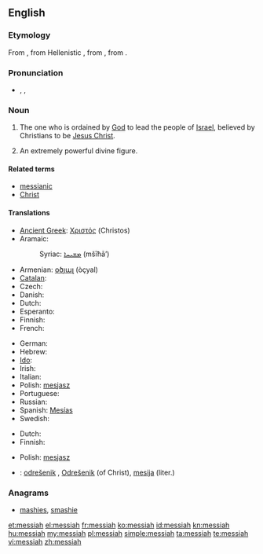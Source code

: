 {{also|Messiah}}
==English==

===Etymology===
From {{etyl|la}} {{term|Messias}}, from Hellenistic {{etyl|grc}} {{term|Μεσσίας|sc=polytonic}}, from {{etyl|arc}} {{term||tr=měšīḥā}}, from {{etyl|he}} {{term|משיח||anointed|tr=mashiach|sc=Hebr}}.{{attention|arc}}

===Pronunciation===
* {{enPR|mə-sī'ə}}, {{IPA|/məˈsaɪ.ə/}}, {{SAMPA|/m@"saI@/}}

===Noun===
{{en-noun}}

# {{context|Judeo-Christian tradition}} The one who is ordained by [[God]] to lead the people of [[Israel]], believed by Christians to be [[Jesus Christ]].
# An extremely powerful divine figure.

====Related terms====
* [[messianic]]
* [[Christ]]

====Translations====
{{trans-top|ordained to lead the people of Israel}}
* [[Ancient Greek]]: [[Χριστός]] (Christos) {{m}}
* Aramaic:
*: Syriac: [[ܡܫܝܚܐ]] (mšīħā’) {{m}}
* Armenian: [[օծյալ]] (òçyal)
* [[Catalan]]: {{t-|ca|messies|m}}
* Czech: {{t-|cs|mesiáš|m}}
* Danish: {{t|da|messias}}
* Dutch: {{t+|nl|Messias|m}}
* Esperanto: {{t-|eo|mesio|xs=Esperanto}}
* Finnish: {{t-|fi|messias}}
* French: {{t+|fr|messie|m}}
{{trans-mid}}
* German: {{t|de|Messias|m}}
* Hebrew: {{t-|he|משיח|m|tr=mashíakh}}
* [[Ido]]: {{t-|io|mesio|xs=Ido}}
* Irish: {{t|ga|Meisias|m}}
* Italian: {{t+|it|messia|m}}
* Polish: [[mesjasz]] {{m}}
* Portuguese: {{t|pt|messias|m}}
* Russian: {{t+|ru|мессия|m}}
* Spanish: [[Mesías]] {{m}}
* Swedish: {{t|sv|Messias|c}}
{{trans-bottom}}

{{trans-top|an extremely powerful divine figure}}
* Dutch: {{t-|nl|messias|m}}
* Finnish: {{t-|fi|messias}}
{{trans-mid}}
* Polish: [[mesjasz]] {{m}}
{{trans-bottom}}

{{checktrans-top}}
* {{ttbc|sl}}: [[odrešenik]] {{m}}, [[Odrešenik]] {{m}} (of Christ), [[mesija]] {{m}} (liter.)
{{trans-bottom}}

===Anagrams===
* [[mashies#English|mashies]], [[smashie#English|smashie]]

[[et:messiah]]
[[el:messiah]]
[[fr:messiah]]
[[ko:messiah]]
[[id:messiah]]
[[kn:messiah]]
[[hu:messiah]]
[[my:messiah]]
[[pl:messiah]]
[[simple:messiah]]
[[ta:messiah]]
[[te:messiah]]
[[vi:messiah]]
[[zh:messiah]]